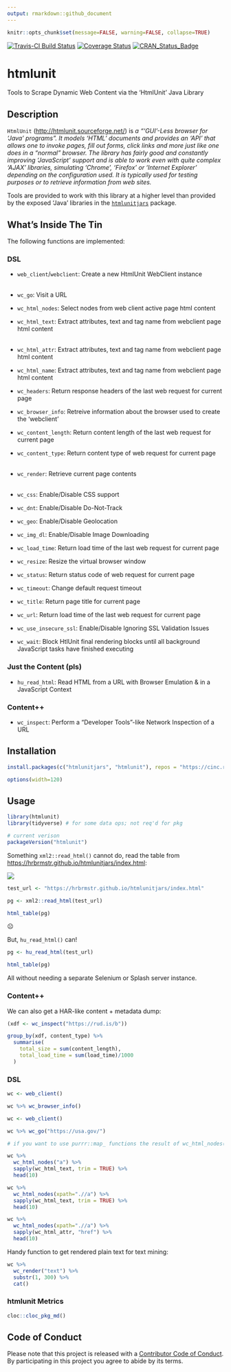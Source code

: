 ```yaml
---
output: rmarkdown::github_document
---
```

```r
knitr::opts_chunk$set(message=FALSE, warning=FALSE, collapse=TRUE)
```

[![Travis-CI Build Status](https://travis-ci.org/hrbrmstr/htmlunit.svg?branch=master)](https://travis-ci.org/hrbrmstr/htmlunit)
[![Coverage Status](https://img.shields.io/codecov/c/github/hrbrmstr/htmlunit/master.svg)](https://codecov.io/github/hrbrmstr/htmlunit?branch=master)
[![CRAN_Status_Badge](http://www.r-pkg.org/badges/version/htmlunit)](https://cran.r-project.org/package=htmlunit)

# htmlunit

Tools to Scrape Dynamic Web Content via the 'HtmlUnit' Java Library

## Description

`HtmlUnit` (<http://htmlunit.sourceforge.net/>) is _a "'GUI'-Less 
browser for 'Java' programs". It models 'HTML' documents and provides an 'API' 
that allows one to invoke pages, fill out forms, click links and more just like 
one does in a "normal" browser. The library has fairly good and constantly
improving 'JavaScript' support and is able to work even with quite complex 'AJAX' 
libraries, simulating 'Chrome', 'Firefox' or 'Internet Explorer' depending on
the configuration used. It is typically used for testing purposes or to retrieve 
information from web sites._

Tools are provided to work with this library at a higher level than provided by
the exposed 'Java' libraries in the [`htmlunitjars`](https://gitlab.com/hrbrmstr/htmlunitjars)
package.

## What's Inside The Tin

The following functions are implemented:

### DSL

- `web_client`/`webclient`:	Create a new HtmlUnit WebClient instance<br/><br/>

- `wc_go`:	Visit a URL<br/>

- `wc_html_nodes`:	Select nodes from web client active page html content
- `wc_html_text`:	Extract attributes, text and tag name from webclient page html content<br/><br/>
- `wc_html_attr`:	Extract attributes, text and tag name from webclient page html content
- `wc_html_name`:	Extract attributes, text and tag name from webclient page html content

- `wc_headers`:	Return response headers of the last web request for current page
- `wc_browser_info`:	Retreive information about the browser used to create the 'webclient'
- `wc_content_length`:	Return content length of the last web request for current page
- `wc_content_type`:	Return content type of web request for current page<br/><br/>

- `wc_render`:	Retrieve current page contents<br/><br/>

- `wc_css`:	Enable/Disable CSS support
- `wc_dnt`:	Enable/Disable Do-Not-Track
- `wc_geo`:	Enable/Disable Geolocation
- `wc_img_dl`:	Enable/Disable Image Downloading
- `wc_load_time`:	Return load time of the last web request for current page
- `wc_resize`:	Resize the virtual browser window
- `wc_status`:	Return status code of web request for current page
- `wc_timeout`:	Change default request timeout
- `wc_title`:	Return page title for current page
- `wc_url`:	Return load time of the last web request for current page
- `wc_use_insecure_ssl`:	Enable/Disable Ignoring SSL Validation Issues
- `wc_wait`:	Block HtlUnit final rendering blocks until all background JavaScript tasks have finished executing

### Just the Content (pls)

- `hu_read_html`:	Read HTML from a URL with Browser Emulation & in a JavaScript Context

### Content++

- `wc_inspect`:  Perform a "Developer Tools"-like Network Inspection of a URL

## Installation

```r
install.packages(c("htmlunitjars", "htmlunit"), repos = "https://cinc.rud.is", type="source")
```

```r
options(width=120)
```

## Usage

```r
library(htmlunit)
library(tidyverse) # for some data ops; not req'd for pkg

# current verison
packageVersion("htmlunit")

```

Something `xml2::read_html()` cannot do, read the table from <https://hrbrmstr.github.io/htmlunitjars/index.html>:

![](man/figures/test-url-table.png)

```r
test_url <- "https://hrbrmstr.github.io/htmlunitjars/index.html"

pg <- xml2::read_html(test_url)

html_table(pg)
```

☹️

But, `hu_read_html()` can!

```r
pg <- hu_read_html(test_url)

html_table(pg)
```

All without needing a separate Selenium or Splash server instance.

### Content++

We can also get a HAR-like content + metadata dump:

```r
(xdf <- wc_inspect("https://rud.is/b"))

group_by(xdf, content_type) %>% 
  summarise(
    total_size = sum(content_length), 
    total_load_time = sum(load_time)/1000
  )
```

### DSL

```r
wc <- web_client()

wc %>% wc_browser_info()

wc <- web_client()

wc %>% wc_go("https://usa.gov/")

# if you want to use purrr::map_ functions the result of wc_html_nodes() needs to be passed to as.list()

wc %>%
  wc_html_nodes("a") %>%
  sapply(wc_html_text, trim = TRUE) %>% 
  head(10)

wc %>%
  wc_html_nodes(xpath=".//a") %>%
  sapply(wc_html_text, trim = TRUE) %>% 
  head(10)

wc %>%
  wc_html_nodes(xpath=".//a") %>%
  sapply(wc_html_attr, "href") %>% 
  head(10)
```

Handy function to get rendered plain text for text mining:

```r
wc %>% 
  wc_render("text") %>% 
  substr(1, 300) %>% 
  cat()
```

### htmlunit Metrics

```r
cloc::cloc_pkg_md()
```

## Code of Conduct

Please note that this project is released with a [Contributor Code of Conduct](CONDUCT.md). 
By participating in this project you agree to abide by its terms.
